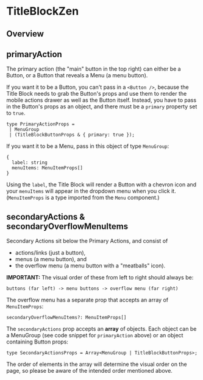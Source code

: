 
<Meta of={TitleBlockZenStories} />

# TitleBlockZen

<ResourceLinks
  sourceCode="https://github.com/cultureamp/kaizen-design-system/tree/main/packages/components/src/TitleBlockZen"
  designGuidelines="https://cultureamp.atlassian.net/wiki/spaces/DesignSystem/pages/3075605782/Title+Block"
  className="!mb-8"
/>

<KAIOInstallation exportNames="TitleBlockZen" />

## Overview

<Canvas of={TitleBlockZenStories.Playground} />

## primaryAction

The primary action (the "main" button in the top right) can either be a Button,
or a Button that reveals a Menu (a menu button).

If you want it to be a Button, you can't pass in a `<Button />`, because the Title Block needs to grab the Button's
props and use them to render the mobile actions drawer as well as the Button itself. Instead, you have to pass
in the Button's props as an object, and there must be a `primary` property set to `true`.

```
type PrimaryActionProps =
 | MenuGroup
 | (TitleBlockButtonProps & { primary: true });
```

If you want it to be a Menu, pass in this object of type `MenuGroup`:

```
{
  label: string
  menuItems: MenuItemProps[]
}
```

Using the `label`, the Title Block will render a Button with a chevron icon and your `menuItems` will appear
in the dropdown menu when you click it. (`MenuItemProps` is a type imported from the `Menu` component.)

## secondaryActions & secondaryOverflowMenuItems

Secondary Actions sit below the Primary Actions, and consist of
- actions/links (just a button),
- menus (a menu button), and
- the overflow menu (a menu button with a "meatballs" icon).

**IMPORTANT:** The visual order of these from left to right should always be:

```text
buttons (far left) -> menu buttons -> overflow menu (far right)
```

The overflow menu has a separate prop that accepts an array of `MenuItemProps`:

```
secondaryOverflowMenuItems?: MenuItemProps[]
```

The `secondaryActions` prop accepts an **array** of objects.
Each object can be a MenuGroup (see code snippet for `primaryAction` above) or an object containing Button props:

```
type SecondaryActionsProps = Array<MenuGroup | TitleBlockButtonProps>;
```
The order of elements in the array will determine the visual order on the page, so
please be aware of the intended order mentioned above.
